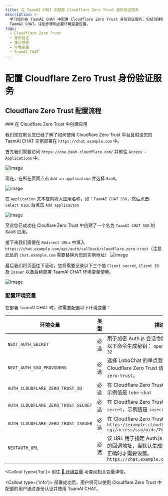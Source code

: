 ```yaml
---
title: 在 TaamAI CHAT 中配置 Cloudflare Zero Trust 身份验证服务
description: >-
  学习如何在 TaamAI CHAT 中配置 Cloudflare Zero Trust 身份验证服务，包括创建提供程序、配置环境变量和部署
  TaamAI CHAT。详细步骤和必要环境变量设置。
tags:
  - Cloudflare Zero Trust
  - 身份验证
  - 单点登录
  - 环境变量
  - TaamAI CHAT
---
```


# 配置 Cloudflare Zero Trust 身份验证服务

## Cloudflare Zero Trust 配置流程

<Steps>
### 在 Cloudflare Zero Trust 中创建应用

我们现在默认您已经了解了如何使用 Cloudflare Zero Trust 平台且假设您的 TaamAI CHAT 实例部署在 `https://chat.example.com` 中。

首先我们需要访问 `https://one.dash.cloudflare.com/` 并前往 `Access - Applications` 中。

![image](https://github.com/user-attachments/assets/4d671a7c-5d94-4c4b-b4fd-71a5a0e9d227)

现在，在所在页面点击 `Add an application` 并选择 `SaaS`。

![image](https://github.com/user-attachments/assets/3da4c8c4-88c6-40a9-8005-6a0a44aa3b1f)

在 `Application` 文本框内填入应用名称，如：`TaamAI CHAT SSO`，然后点击 `Select OIDC` 后点击 `Add applicaiton`

![image](https://github.com/user-attachments/assets/16cd9aef-c87b-48a4-95c0-b666082e7515)

至此您已成功在 Clouflare Zero Trust 中创建了一个名为 `TaamAI CHAT SSO` 的 SaaS 应用。

接下来我们需要在 `Redirect URLs` 中填入 `https://chat.example.com/api/auth/callback/cloudflare-zero-trust`（注意此处的 `chat.example.com` 需要替换为您的实例地址） ![image](https://github.com/user-attachments/assets/433fdce4-0af5-417f-b80d-163c2d4f02f6)

最后我们将页面往下滚动，您将需要记录以下三个值 `Client secret`, `Client ID` 及 `Issuer` 以备后续部署 TaamAI CHAT 环境变量使用。

![image](https://github.com/user-attachments/assets/2dd3cde5-fa0d-4f52-b82b-28d9e89379a0)

### 配置环境变量

在部署 TaamAI CHAT 时，你需要配置以下环境变量：

| 环境变量 | 类型 | 描述 |
| --- | --- | --- |
| `NEXT_AUTH_SECRET` | 必选 | 用于加密 Auth.js 会话令牌的密钥。您可以使用以下命令生成秘钥： `openssl rand -base64 32` |
| `NEXT_AUTH_SSO_PROVIDERS` | 必选 | 选择 LoboChat 的单点登录提供商。使用 Cloudflare Zero Trust 请填写 `cloudflare-zero-trust`。 |
| `AUTH_CLOUDFLARE_ZERO_TRUST_ID` | 必选 | 在 Cloudflare Zero Trust 生成的 `Client ID`，示例值是 `lobe-chat` |
| `AUTH_CLOUDFLARE_ZERO_TRUST_SECRET` | 必选 | 在 Cloudflare Zero Trust 生成的 `Client secret`，示例值是 `insecure_secret` |
| `AUTH_CLOUDFLARE_ZERO_TRUST_ISSUER` | 必选 | 在 Cloudflare Zero Trust 生成的 `Issuer`，例如 `https://example.cloudflareaccess.com/cdn-cgi/access/sso/oidc/7db0f` |
| `NEXTAUTH_URL` | 必选 | 该 URL 用于指定 Auth.js 在执行 OAuth 验证时的回调地址，当默认生成的重定向地址发生不正确时才需要设置。`https://chat.example.com/api/auth` |

  <Callout type={'tip'}>
    前往 [📘 环境变量](/zh/docs/self-hosting/environment-variable#Cloudflare%20Zero%20Trust) 可查阅相关变量详情。

</Callout>
</Steps>

<Callout type={'info'}>
  部署成功后，用户将可以使用 Cloudflare Zero Trust 中配置的用户通过身份认证并使用 TaamAI CHAT。
</Callout>
